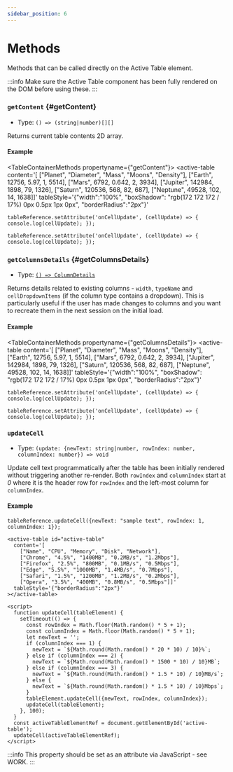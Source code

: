 ```yaml
---
sidebar_position: 6
---
```


# Methods

Methods that can be called directly on the Active Table element.

:::info
Make sure the Active Table component has been fully rendered on the DOM before using these.
:::

### `getContent` {#getContent}

- Type: `() => (string|number)[][]`

Returns current table contents 2D array.

#### Example


<TableContainerMethods propertyname={"getContent"}>
  <active-table
    content='[
      ["Planet", "Diameter", "Mass", "Moons", "Density"],
      ["Earth", 12756, 5.97, 1, 5514],
      ["Mars", 6792, 0.642, 2, 3934],
      ["Jupiter", 142984, 1898, 79, 1326],
      ["Saturn", 120536, 568, 82, 687],
      ["Neptune", 49528, 102, 14, 1638]]'
    tableStyle='{"width":"100%", "boxShadow": "rgb(172 172 172 / 17%) 0px 0.5px 1px 0px", "borderRadius":"2px"}'
></active-table>

</TableContainerMethods>

<Tabs>
<TabItem value="js" label="Sample">

```text
tableReference.setAttribute('onCellUpdate', (cellUpdate) => { console.log(cellUpdate); });
```

</TabItem>
<TabItem value="py" label="Full Code">

```text
tableReference.setAttribute('onCellUpdate', (cellUpdate) => { console.log(cellUpdate); });
```

</TabItem>
</Tabs>

<LineBreak></LineBreak>

### `getColumnsDetails` {#getColumnsDetails}

- Type: [`() => ColumnDetails`](./types#ColumnDetails)

Returns details related to existing columns - `width`, `typeName` and `cellDropdownItems` (if the column type contains a dropdown). This is particularly useful if the user has made changes to columns and you want to recreate them
in the next session on the initial load.

#### Example

<TableContainerMethods propertyname={"getColumnsDetails"}>
  <active-table
    content='[
      ["Planet", "Diameter", "Mass", "Moons", "Density"],
      ["Earth", 12756, 5.97, 1, 5514],
      ["Mars", 6792, 0.642, 2, 3934],
      ["Jupiter", 142984, 1898, 79, 1326],
      ["Saturn", 120536, 568, 82, 687],
      ["Neptune", 49528, 102, 14, 1638]]'
    tableStyle='{"width":"100%", "boxShadow": "rgb(172 172 172 / 17%) 0px 0.5px 1px 0px", "borderRadius":"2px"}'
></active-table>

</TableContainerMethods>

<Tabs>
<TabItem value="js" label="Sample">

```text
tableReference.setAttribute('onCellUpdate', (cellUpdate) => { console.log(cellUpdate); });
```

</TabItem>
<TabItem value="py" label="Full Code">

```text
tableReference.setAttribute('onCellUpdate', (cellUpdate) => { console.log(cellUpdate); });
```

</TabItem>
</Tabs>

<LineBreak></LineBreak>

### `updateCell`

- Type: `(update: {newText: string|number, rowIndex: number, columnIndex: number}) => void`

Update cell text programmatically after the table has been initially rendered without triggering another re-render. Both `rowIndex` and `columnIndex` start
at _0_ where it is the header row for `rowIndex` and the left-most column for `columnIndex`.

#### Example

<TableContainerProgrammaticUpdates>
  <active-table
    content='[
      ["Name", "CPU", "Memory", "Disk", "Network"],
      ["Chrome", "4.5%", "1400MB", "0.2MB/s", "1.2Mbps"],
      ["Firefox", "2.5%", "800MB", "0.1MB/s", "0.5Mbps"],
      ["Edge", "5.5%", "1000MB", "1.4MB/s", "0.7Mbps"],
      ["Safari", "1.5%", "1200MB", "1.2MB/s", "0.2Mbps"],
      ["Opera", "3.5%", "400MB", "0.8MB/s", "0.5Mbps"]]'
    tableStyle='{"width":"100%", "boxShadow": "rgb(172 172 172 / 17%) 0px 0.5px 1px 0px", "borderRadius":"2px"}'
  ></active-table>
</TableContainerProgrammaticUpdates>

<Tabs>
<TabItem value="js" label="Sample">

```text
tableReference.updateCell({newText: "sample text", rowIndex: 1, columnIndex: 1});
```

</TabItem>
<TabItem value="py" label="Full code">

```text
<active-table id="active-table"
  content='[
    ["Name", "CPU", "Memory", "Disk", "Network"],
    ["Chrome", "4.5%", "1400MB", "0.2MB/s", "1.2Mbps"],
    ["Firefox", "2.5%", "800MB", "0.1MB/s", "0.5Mbps"],
    ["Edge", "5.5%", "1000MB", "1.4MB/s", "0.7Mbps"],
    ["Safari", "1.5%", "1200MB", "1.2MB/s", "0.2Mbps"],
    ["Opera", "3.5%", "400MB", "0.8MB/s", "0.5Mbps"]]'
  tableStyle='{"borderRadius":"2px"}'
></active-table>

<script>
  function updateCell(tableElement) {
    setTimeout(() => {
      const rowIndex = Math.floor(Math.random() * 5 + 1);
      const columnIndex = Math.floor(Math.random() * 5 + 1);
      let newText = '';
      if (columnIndex === 1) {
        newText = `${Math.round(Math.random() * 20 * 10) / 10}%`;
      } else if (columnIndex === 2) {
        newText = `${Math.round(Math.random() * 1500 * 10) / 10}MB`;
      } else if (columnIndex === 3) {
        newText = `${Math.round(Math.random() * 1.5 * 10) / 10}MB/s`;
      } else {
        newText = `${Math.round(Math.random() * 1.5 * 10) / 10}Mbps`;
      }
      tableElement.updateCell({newText, rowIndex, columnIndex});
      updateCell(tableElement);
    }, 100);
  }
  const activeTableElementRef = document.getElementById('active-table');
  updateCell(activeTableElementRef);
</script>
```

</TabItem>
</Tabs>

:::info
This property should be set as an attribute via JavaScript - see WORK.
:::
